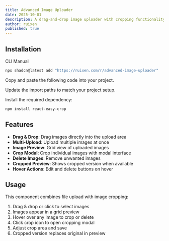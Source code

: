 ```yaml
---
title: Advanced Image Uploader
date: 2025-10-01
description: A drag-and-drop image uploader with cropping functionality
author: ruixen
published: true
---
```


<ComponentPreview name="advanced-image-uploader-demo" />

## Installation

<Tabs defaultValue="cli">

<TabsList>
  <TabsTrigger value="cli">CLI</TabsTrigger>
  <TabsTrigger value="manual">Manual</TabsTrigger>
</TabsList>
<TabsContent value="cli">

```bash
npx shadcn@latest add "https://ruixen.com/r/advanced-image-uploader"
```

</TabsContent>

<TabsContent value="manual">

<Steps>

<Step>Copy and paste the following code into your project.</Step>

<ComponentSource name="advanced-image-uploader" />

<Step>Update the import paths to match your project setup.</Step>

<Step>Install the required dependency:</Step>

```bash
npm install react-easy-crop
```

</Steps>

</TabsContent>

</Tabs>

## Features

- **Drag & Drop**: Drag images directly into the upload area
- **Multi-Upload**: Upload multiple images at once
- **Image Preview**: Grid view of uploaded images
- **Crop Modal**: Crop individual images with modal interface
- **Delete Images**: Remove unwanted images
- **Cropped Preview**: Shows cropped version when available
- **Hover Actions**: Edit and delete buttons on hover

## Usage

This component combines file upload with image cropping:

1. Drag & drop or click to select images
2. Images appear in a grid preview
3. Hover over any image to crop or delete
4. Click crop icon to open cropping modal
5. Adjust crop area and save
6. Cropped version replaces original in preview
